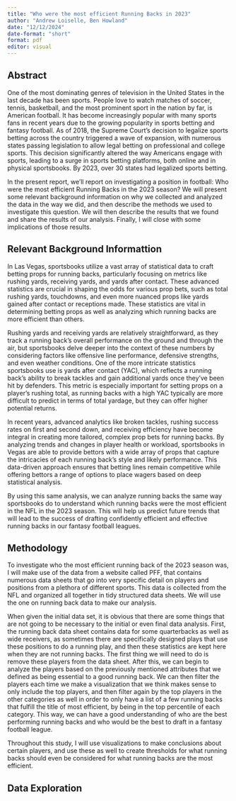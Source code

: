 ---
title: "Who were the most efficient Running Backs in 2023"
author: "Andrew Loiselle, Ben Howland"
date: "12/12/2024"
date-format: "short"
format: pdf
editor: visual
---

## Abstract

<p>One of the most dominating genres of television in the United States in the last decade has been sports. People love to watch matches of soccer, tennis, basketball, and the most prominent sport in the nation by far, is American football. It has become increasingly popular with many sports fans in recent years due to the growing popularity in sports betting and fantasy football. As of 2018, the Supreme Court’s decision to legalize sports betting across the country triggered a wave of expansion, with numerous states passing legislation to allow legal betting on professional and college sports. This decision significantly altered the way Americans engage with sports, leading to a surge in sports betting platforms, both online and in physical sportsbooks. By 2023, over 30 states had legalized sports betting.</p>
<p>In the present report, we’ll report on investigating a position in football: Who were the most efficient Running Backs in the 2023 season? We will present some relevant background information on why we collected and analyzed the data in the way we did, and then describe the methods we used to investigate this question. We will then describe the results that we found and share the results of our analysis. Finally, I will close with some implications of those results.</p>


## Relevant Background Informattion

<p>In Las Vegas, sportsbooks utilize a vast array of statistical data to craft betting props for running backs, particularly focusing on metrics like rushing yards, receiving yards, and yards after contact. These advanced statistics are crucial in shaping the odds for various prop bets, such as total rushing yards, touchdowns, and even more nuanced props like yards gained after contact or receptions made. These statistics are vital in determining betting props as well as analyzing which running backs are more efficient than others.</p>
<p>Rushing yards and receiving yards are relatively straightforward, as they track a running back's overall performance on the ground and through the air, but sportsbooks delve deeper into the context of these numbers by considering factors like offensive line performance, defensive strengths, and even weather conditions. One of the more intricate statistics sportsbooks use is yards after contact (YAC), which reflects a running back's ability to break tackles and gain additional yards once they've been hit by defenders. This metric is especially important for setting props on a player's rushing total, as running backs with a high YAC typically are more difficult to predict in terms of total yardage, but they can offer higher potential returns.</p>
<p>In recent years, advanced analytics like broken tackles, rushing success rates on first and second down, and receiving efficiency have become integral in creating more tailored, complex prop bets for running backs. By analyzing trends and changes in player health or workload, sportsbooks in Vegas are able to provide bettors with a wide array of props that capture the intricacies of each running back's style and likely performance. This data-driven approach ensures that betting lines remain competitive while offering bettors a range of options to place wagers based on deep statistical analysis.</p>
<p>By using this same analysis, we can analyze running backs the same way sportsbooks do to understand which running backs were the most efficient in the NFL in the 2023 season. This will help us predict future trends that will lead to the success of drafting confidently efficient and effective running backs in our fantasy football leagues.</p>


## Methodology

<p>To investigate who the most efficient running back of the 2023 season was, I will make use of the data from a website called PFF, that contains numerous data sheets that go into very specific detail on players and positions from a plethora of different sports. This data is collected from the NFL and organized all together in tidy structured data sheets. We will use the one on running back data to make our analysis.</p>
<p>When given the initial data set, it is obvious that there are some things that are not going to be necessary to the initial or even final data analysis. First, the running back data sheet contains data for some quarterbacks as well as wide receivers, as sometimes there are specifically designed plays that use these positions to do a running play, and then these statistics are kept here when they are not running backs. The first thing we will need to do is remove these players from the data sheet. After this, we can begin to analyze the players based on the previously mentioned attributes that we defined as being essential to a good running back. We can then filter the players each time we make a visualization that we think makes sense to only include the top players, and then filter again by the top players in the other categories as well in order to only have a list of a few running backs that fulfill the title of most efficient, by being in the top percentile of each category. This way, we can have a good understanding of who are the best performing running backs and who would be the best to draft in a fantasy football league. </p>
<p>Throughout this study, I will use visualizations to make conclusions about certain players, and use these as well to create thresholds for what running backs should even be considered for what running backs are the most efficient.</p>


## Data Exploration


